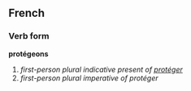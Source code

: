 ==French==
===Verb form===
'''protégeons'''

# ''first-person plural indicative present of [[protéger]]''
# ''first-person plural imperative of protéger''